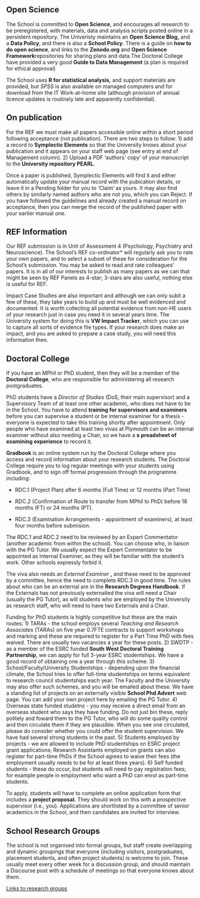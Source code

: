 
## Open Science

The School is committed to **Open Science**, and encourages all research to be preregistered, with materials, data and analysis scripts posted online in a persistent repository. The Univeristy maintains an **Open Science Blog,** and a **Data Policy**, and there is also a **School Policy**. There is a guide on **how to do open science**, and links to the **Zenodo.org** and **Open Science Framework**repositories for sharing plans and data.The Doctoral College have provided a very good **Guide to Data Management** (a plan is required for ethical approval)

The School uses **R for statistical analysis,** and support materials are provided, but *SPSS* is also available on managed computers and for download from the IT Work-at-home site (although provision of annual licence updates is routinely late and apparently confidential).

## On publication

For the REF we must make all papers accessible online within a short period following acceptance (not publication). There are two steps to follow:
1) add a record to **Symplectic Elements** so that the University knows about your publication and it appears on your staff web page (see entry at end of Management column).
2) Upload a PDF 'authors' copy' of your manuscript to the **University repository PEARL**.

Once a paper is published, Symplectic Elements will find it and either automatically update your manual record with the pubication details, or leave it in a Pending folder for you to 'Claim' as yours. It may also find others by similarly named authors who are not you, which you can Reject. If you have followed the guidelines and already created a manual record on acceptance, then you can merge the record of the published paper with your earlier manual one.

## REF Information

Our REF submission is in Unit of Assessment 4 (Psychology, Psychiatry and Neuroscience). The School's REF co-ordinator* will regularly ask you to rate your own papers, and to select a subset of these for consideration for the School's submission. You may be asked to read and rate colleagues' papers. It is in all of our interests to publish as many papers as we can that might be seen by REF Panels as 4-star; 3-stars are also useful, nothing else is useful for REF.

Impact Case Studies are also important and although we can only subit a few of these, they take years to build up and must be well evidenced and documented. It is worth collecting all potential evidence from non-HE users of your research just in case you need it in several years time. The University system for doing this is **VW Impact Tracker**, which you can use to capture all sorts of evidence file types. If your research does make an impact, and you are asked to prepare a case study, you will need this information then.

## Doctoral College

If you have an MPhil or PhD student, then they will be a member of the **Doctoral College**, who are responsible for administering all research postgraduates.

PhD students have a *Director of Studies* (DoS, their main supervisor) and a Supervisory Team of at least one other academic, who does not have to be in the School. You have to attend **training for supervisors and examiners** before you can supervise a student or be internal examiner for a thesis - everyone is expected to take this training shortly after appointment. Only people who have examined at least two vivas at Plymouth can be an internal examiner without also needing a Chair, so we have a **s** **preadsheet of examining experience** to record it.

**Gradbook** is an online system run by the Doctoral College where you access and record information about your research students. The Doctoral College require you to log regular meetings with your students using Gradbook, and to sign off formal progression through the programme including:

* RDC.1 (Project Plan) after 6 months (Full Time) or 12 months (Part Time)

* RDC.2 (Confirmation of Route to transfer from MPhil to PhD) before 18 months (FT) or 24 months (PT).

* RDC.3 (Examination Arrangements - appointment of examiners), at least four months before submision.

The RDC.1 and RDC.2 need to be reviewed by an Expert Commentator (another academic from within the school). You can choose who, in liaison with the PG Tutor. We usually expect the Expert Commentator to be appointed as Internal Examiner, as they will be familiar with the student's work. Other schools expressly forbid it.

The viva also needs an *External Examiner* **,** and these need to be approved by a committee, hence the need to complete RDC.3 in good time. The rules about who can be an external are in the **Research Degrees Handbook**. If the Externals has not previously externalled the viva will need a Chair (usually the PG Tutor), as will students who are employed by the University as research staff, who will need to have two Externals and a Chair.

Funding for PhD students is highly competitive but these are the main routes:
1) TARAs - the school employs several *Teaching and Research Associates* (TARAs) on five year 0.7FTE contracts to support workshops and marking and these are required to register for a Part Time PhD with fees waived. There are usually two vacancies a year for these posts.
2) SWDTP - as a member of the ESRC funded **South West Doctoral Training Partnership**, we can apply for full 3-year ESRC studentships. We have a good record of obtaining one a year through this scheme.
3) School/Faculty/University Studentships - depending upon the financial climate, the School tries to offer full-time studentships on terms equivalent to research council studentships each year. The Faculty and the University may also offer such schemes, and you will be emailed about these. We have a standing list of projects on an externally visible **School Phd Advert** web page. You can add your own project here by emailing the PG Tutor.
4) Overseas state funded studetns - you may receive a direct email from an overseas student who says they have funding. Do not just bin these, reply politely and foward them to the PG Tutor, who will do some quality control and then circulate them if they are plausible. When you see one circulated, please do consider whether you could offer the student supervision. We have had several strong students in the past.
5) Students employed by projects - we are allowed to include PhD studentships on ESRC project grant applications; Research Assistants employed on grants can also register for part-time PhDs if the School agrees to waive their fees (the employment usually needs to be for at least three years).
6) Self funded students - these do occur, but students will need to pay registration fees; for example people in employment who want a PhD can enrol as part-time students.

To apply, students will have to complete an online application form that includes a **project proposal.** They should work on this with a prospective supervisor (i.e., you). Applications are shortlisted by a committee of senior academics in the School, and then candidates are invited for interview.

## School Research Groups

The school is not organised into formal groups, but staff create overlapping and dynamic groupings that everyone (including visitors, postgraduates, placement students, and often project students) is welcome to join. These usually meet every other week for a discussion group, and should maintain a Discourse post with a schedule of meetings so that everyone knows about them.

[Links to research groups](#research-groups)
